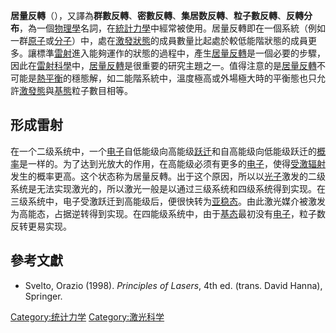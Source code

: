 {{多個問題|
{{unreferenced|time=2010-09-29T13:29:59+00:00}}
{{Expand English}}
{{Expand|time = 2016-01-19}}
}}
{{NoteTA|G1=Physics}}
'''居量反轉'''（{{lang-en|Population inversion}}），又譯為'''群數反轉'''、'''密數反轉'''、'''集居数反轉'''、'''粒子數反轉'''、'''反轉分布'''，為一個[[物理學|物理學]]名詞，在[[統計力學|統計力學]]中經常被使用。居量反轉即在一個系統（例如一群[[原子|原子]]或[[分子|分子]]）中，處在[[激发态|激發狀態]]的成員數量比起處於較低能階狀態的成員更多。讓標準[[雷射|雷射]]進入能夠運作的狀態的過程中，產生[[居量反轉|居量反轉]]是一個必要的步驟，因此在[[雷射科學|雷射科學]]中，[[居量反轉|居量反轉]]是很重要的研究主題之一。值得注意的是[[居量反轉|居量反轉]]不可能是[[熱平衡|熱平衡]]的穩態解，如二能階系統中，溫度極高或外場極大時的平衡態也只允許[[激發態|激發態]]與[[基態|基態]]粒子數目相等。

==形成雷射==
在一个二级系统中，一个[[电子|电子]]自低能级向高能级[[跃迁|跃迁]]和自高能级向低能级跃迁的[[概率|概率]]是一样的。为了达到光放大的作用，在高能级必须有更多的[[电子|电子]]，使得[[受激辐射|受激辐射]]发生的概率更高。这个状态称为居量反轉。出于这个原因，所以以[[光子|光子]]激发的二级系统是无法实现激光的，所以激光一般是以通过三级系统和四级系统得到实现。在三级系统中，电子受激跃迁到高能级后，便很快转为[[亚稳态|亚稳态]]。由此激光媒介被激发为高能态，占据逆转得到实现。在四能级系统中，由于[[基态|基态]]最初没有[[电子|电子]]，粒子数反转更易实现。

==參考文獻==
{{refbegin}}
*Svelto, Orazio (1998). ''Principles of Lasers'', 4th ed. (trans. David Hanna), Springer. {{ISBN|0-306-45748-2}}
{{refend}}

{{Physics-stub}}

{{DEFAULTSORT:Population Inversion}}
[[Category:统计力学|Category:统计力学]]
[[Category:激光科学|Category:激光科学]]
